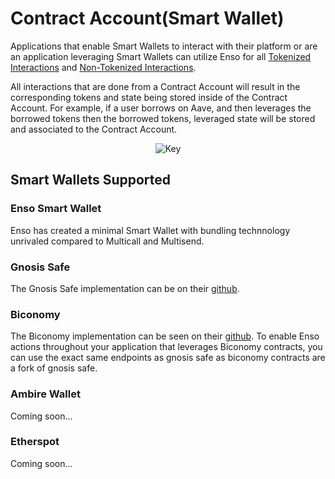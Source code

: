 
# Contract Account(Smart Wallet)

Applications that enable Smart Wallets to interact with their platform or are an application leveraging Smart Wallets can utilize Enso for all [Tokenized Interactions](/concepts/tokenized-nontokenized/tokenized.mdx) and [Non-Tokenized Interactions](/concepts/tokenized-nontokenized/nontokenized.mdx).

All interactions that are done from a Contract Account will result in the corresponding tokens and state being stored inside of the Contract Account. For example, if a user borrows on Aave, and then leverages the borrowed tokens then the borrowed tokens, leveraged state will be stored and associated to the Contract Account.

<center>
  <Image src={smart_img} alt="Key" width={500} height={500} />
</center>

## Smart Wallets Supported

### Enso Smart Wallet

Enso has created a minimal Smart Wallet with bundling technnology unrivaled compared to Multicall and Multisend.

### Gnosis Safe

The Gnosis Safe implementation can be on their [github](https://github.com/safe-global/safe-contracts).

### Biconomy

The Biconomy implementation can be seen on their [github](https://github.com/bcnmy/scw-contracts). To enable Enso actions throughout your application that leverages Biconomy contracts, you can use the exact same endpoints as gnosis safe as biconomy contracts are a fork of gnosis safe.

### Ambire Wallet

Coming soon...

### Etherspot

Coming soon...
